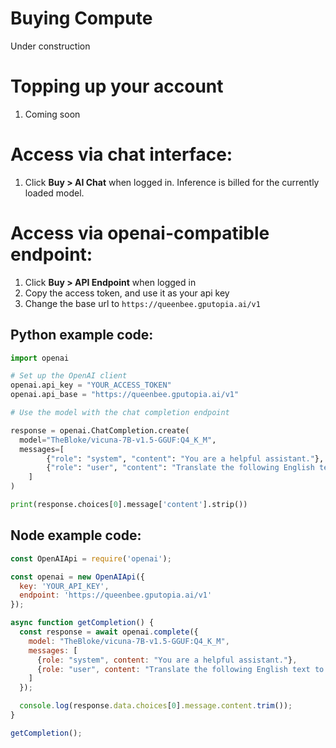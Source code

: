 # Buying Compute

<Note>Under construction</Note>

# Topping up your account

1. Coming soon

# Access via chat interface:

1. Click **Buy > AI Chat** when logged in.   Inference is billed for the currently loaded model.

# Access via openai-compatible endpoint:

1. Click **Buy > API Endpoint** when logged in
1. Copy the access token, and use it as your api key
1. Change the base url to `https://queenbee.gputopia.ai/v1`


## Python example code:

```python
import openai

# Set up the OpenAI client
openai.api_key = "YOUR_ACCESS_TOKEN"
openai.api_base = "https://queenbee.gputopia.ai/v1"

# Use the model with the chat completion endpoint

response = openai.ChatCompletion.create(
  model="TheBloke/vicuna-7B-v1.5-GGUF:Q4_K_M",
  messages=[
        {"role": "system", "content": "You are a helpful assistant."},
        {"role": "user", "content": "Translate the following English text to French: 'Hello World'"},
    ]
)

print(response.choices[0].message['content'].strip())
```


## Node example code:

```js
const OpenAIApi = require('openai');

const openai = new OpenAIApi({
  key: 'YOUR_API_KEY',
  endpoint: 'https://queenbee.gputopia.ai/v1'
});

async function getCompletion() {
  const response = await openai.complete({
    model: "TheBloke/vicuna-7B-v1.5-GGUF:Q4_K_M",
    messages: [
      {role: "system", content: "You are a helpful assistant."},
      {role: "user", content: "Translate the following English text to French: 'Hello World'"}
    ]
  });

  console.log(response.data.choices[0].message.content.trim());
}

getCompletion();
```